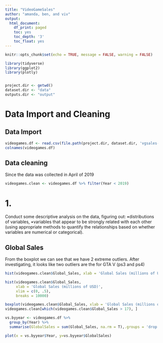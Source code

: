 ```yaml
---
title: "VideoGameSales"
author: "amanda, ben, and viv"
output: 
  html_document:
    df_print: paged
    toc: yes
    toc_depth: '3'
    toc_float: yes
---
```


```r

knitr::opts_chunk$set(echo = TRUE, message = FALSE, warning = FALSE)

library(tidyverse)
library(ggplot2)
library(plotly)


project.dir <- getwd()
dataset.dir <- "data"
outputs.dir <- "output"
```

# Data Import and Cleaning {.tabset}

## Data Import
```r
videogames.df <- read.csv(file.path(project.dir, dataset.dir, 'vgsales-12-4-2019.csv'))
colnames(videogames.df)
```

## Data cleaning
Since the data was collected in April of 2019
```r
videogames.clean <- videogames.df %>% filter(Year < 2019)
```


# 1. {.tabset}

Conduct some descriptive analysis on the data, figuring out:
•distributions of variables,
•variables that appear to be strongly related with each other (using appropriate methods to quantify the relationships based on whether variables are numerical or categorical).

## Global Sales
From the boxplot we can see that we have 2 extreme outliers. After investigating, it looks like two outliers are the for GTA V (ps3 and ps4)
```r
hist(videogames.clean$Global_Sales, xlab = 'Global Sales (millions of USD)')

hist(videogames.clean$Global_Sales,
     xlab = 'Global Sales (millions of USD)',
     xlim = c(0, .5),
     breaks = 10000)

boxplot(videogames.clean$Global_Sales, xlab = 'Global Sales (millions of USD)')
videogames.clean[which(videogames.clean$Global_Sales > 17), ]
```

```r
vs.byyear <- videogames.df %>% 
  group_by(Year) %>%
  summarise(GlobalSales = sum(Global_Sales, na.rm = T),.groups = 'drop' )

plot(x = vs.byyear$Year, y=vs.byyear$GlobalSales)
```

